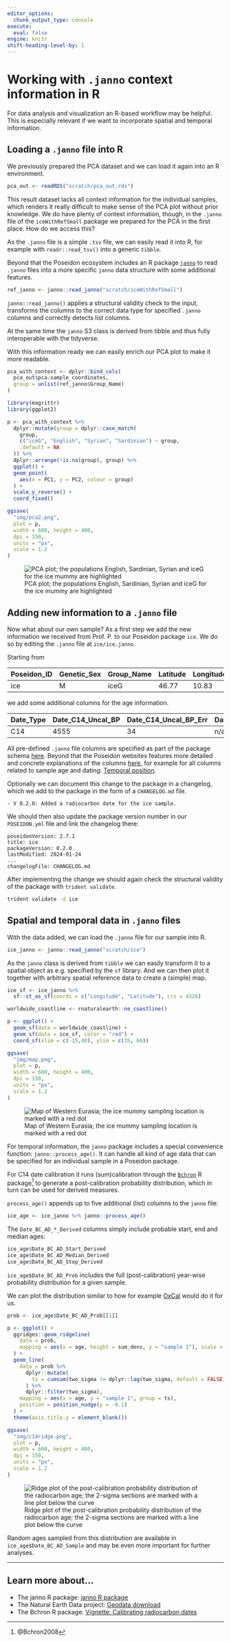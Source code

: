 ```yaml
---
editor_options: 
  chunk_output_type: console
execute: 
  eval: false
engine: knitr
shift-heading-level-by: 1
---
```


# Working with `.janno` context information in R

For data analysis and visualization an R-based workflow may be helpful. This is especially relevant if we want to incorporate spatial and temporal information.

## Loading a `.janno` file into R

We previously prepared the PCA dataset and we can load it again into an R environment.

```r
pca_out <- readRDS("scratch/pca_out.rds")
```

This result dataset lacks all context information for the individual samples, which renders it really difficult to make sense of the PCA plot without prior knowledge. We do have plenty of context information, though, in the `.janno` file of the `iceWithRefSmall` package we prepared for the PCA in the first place. How do we access this?

As the `.janno` file is a simple `.tsv` file, we can easily read it into R, for example with `readr::read_tsv()` into a generic `tibble`.

Beyond that the Poseidon ecosystem includes an R package [`janno`](https://www.poseidon-adna.org/#/janno_r_package) to read `.janno` files into a more specific `janno` data structure with some additional features.

```r
ref_janno <- janno::read_janno("scratch/iceWithRefSmall")
```

::: {.callout-note}
`janno::read_janno()` applies a structural validity check to the input, transforms the columns to the correct data type for specified `.janno` columns and correctly detects list columns.

At the same time the `janno` S3 class is derived from tibble and thus fully interoperable with the tidyverse.
:::

With this information ready we can easily enrich our PCA plot to make it more readable.

```r
pca_with_context <- dplyr::bind_cols(
  pca_out$pca.sample_coordinates,
  group = unlist(ref_janno$Group_Name)
)
```

```r
library(magrittr)
library(ggplot2)

p <- pca_with_context %>%
  dplyr::mutate(group = dplyr::case_match(
    group,
    c("iceG", "English", "Syrian", "Sardinian") ~ group,
    .default = NA
  )) %>%
  dplyr::arrange(!is.na(group), group) %>%
  ggplot() +
  geom_point(
    aes(x = PC1, y = PC2, colour = group)
  ) +
  scale_y_reverse() +
  coord_fixed()
```

```r
ggsave(
  "img/pca2.png",
  plot = p,
  width = 600, height = 400,
  dpi = 150,
  units = "px",
  scale = 1.2
)
```

![PCA plot; the populations English, Sardinian, Syrian and iceG for the ice mummy are highlighted](img/pca2.png)

## Adding new information to a `.janno` file

Now what about our own sample? As a first step we add the new information we received from Prof. P. to our Poseidon package `ice`. We do so by editing the `.janno` file at `ice/ice.janno`.

Starting from

::: {.table-responsive}
|Poseidon_ID|Genetic_Sex|Group_Name|Latitude|Longitude|
|-----------|-----------|----------|--------|---------|
|ice        |M          |iceG      |46.77   |10.83    |
:::

we add some additional columns for the age information.

::: {.table-responsive}
|Date_Type  |Date_C14_Uncal_BP|Date_C14_Uncal_BP_Err|Date_BC_AD_Start|Date_BC_AD_Stop|
|-----------|-----------------|---------------------|----------------|---------------|
|C14        |4555             |34                   |n/a             |n/a            |
:::

::: {.callout-note}
All pre-defined `.janno` file columns are specified as part of the package schema [here](https://github.com/poseidon-framework/poseidon-schema/blob/master/janno_columns.tsv). Beyond that the Poseidon websites features more detailed and concrete explanations of the columns [here](https://www.poseidon-adna.org/#/janno_details), for example for all columns related to sample age and dating: [Temporal position](https://www.poseidon-adna.org/#/janno_details?id=temporal-position).
:::

Optionally we can document this change to the package in a changelog, which we add to the package in the form of a `CHANGELOG.md` file.

```{filename="CHANGELOG.md"}
- V 0.2.0: Added a radiocarbon date for the ice sample.
```

We should then also update the package version number in our `POSEIDON.yml` file and link the changelog there:

```{filename="POSEIDON.yml"}
poseidonVersion: 2.7.1
title: ice
packageVersion: 0.2.0
lastModified: 2024-01-24
...
changelogFile: CHANGELOG.md
```

After implementing the change we should again check the structural validity of the package with `trident validate`.

```bash
trident validate -d ice
```

## Spatial and temporal data in `.janno` files

With the data added, we can load the `.janno` file for our sample into R.

```r
ice_janno <- janno::read_janno("scratch/ice")
```

As the `janno` class is derived from `tibble` we can easily transform it to a spatial object as e.g. specified by the `sf` library. And we can then plot it together with arbitrary spatial reference data to create a (simple) map.

```r
ice_sf <- ice_janno %>%
  sf::st_as_sf(coords = c("Longitude", "Latitude"), crs = 4326)

worldwide_coastline <- rnaturalearth::ne_coastline()

p <- ggplot() +
  geom_sf(data = worldwide_coastline) +
  geom_sf(data = ice_sf, color = "red") +
  coord_sf(xlim = c(-15,40), ylim = c(35, 60))
```

```r
ggsave(
  "img/map.png",
  plot = p,
  width = 600, height = 400,
  dpi = 150,
  units = "px",
  scale = 1.2
)
```

![Map of Western Eurasia; the ice mummy sampling location is marked with a red dot](img/map.png)

For temporal information, the `janno` package includes a special convenience function: `janno::process_age()`. It can handle all kind of age data that can be specified for an individual sample in a Poseidon package.

For C14 date calibration it runs (sum)calibration through the [`Bchron`](https://github.com/andrewcparnell/Bchron/) R package^[@Bchron2008] to generate a post-calibration probability distribution, which in turn can be used for derived measures.

`process_age()` appends up to five additional (list) columns to the `janno` file:

```r
ice_age <- ice_janno %>% janno::process_age()
```

The `Date_BC_AD_*_Derived` columns simply include probable start, end and median ages:

```r
ice_age$Date_BC_AD_Start_Derived
ice_age$Date_BC_AD_Median_Derived
ice_age$Date_BC_AD_Stop_Derived
```

`ice_age$Date_BC_AD_Prob` includes the full (post-calibration) year-wise probability distribution for a given sample.

We can plot the distribution similar to how for example [OxCal](https://c14.arch.ox.ac.uk/oxcal.html) would do it for us.

```r
prob <- ice_age$Date_BC_AD_Prob[[1]]

p <- ggplot() +
  ggridges::geom_ridgeline(
    data = prob,
    mapping = aes(x = age, height = sum_dens, y = "sample 1"), scale = 30
  ) +
  geom_line(
    data = prob %>%
      dplyr::mutate(
        ts = cumsum(two_sigma != dplyr::lag(two_sigma, default = FALSE))
      ) %>%
      dplyr::filter(two_sigma),
    mapping = aes(x = age, y = "sample 1", group = ts),
    position = position_nudge(y = -0.1)
  ) +
  theme(axis.title.y = element_blank())
```

```r
ggsave(
  "img/c14ridge.png",
  plot = p,
  width = 600, height = 400,
  dpi = 150,
  units = "px",
  scale = 1.2
)
```

![Ridge plot of the post-calibration probability distribution of the radiocarbon age; the 2-sigma sections are marked with a line plot below the curve](img/c14ridge.png)

Random ages sampled from this distribution are available in `ice_age$Date_BC_AD_Sample` and may be even more important for further analyses.

***

::: {.callout-tip}
## Learn more about...
- The janno R package: [janno R package](https://www.poseidon-adna.org/#/janno_r_package)
- The Natural Earth Data project: [Geodata download](https://www.naturalearthdata.com/downloads/)
- The Bchron R package: [Vignette: Calibrating radiocarbon dates](https://andrewcparnell.github.io/Bchron/articles/Bchron.html#calibrating-radiocarbon-dates)
:::
